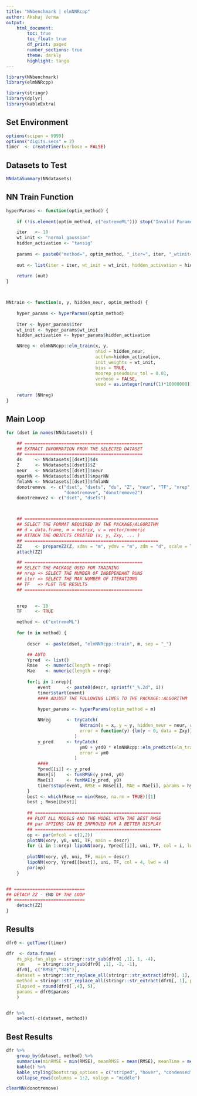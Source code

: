 ```yaml
---
title: "NNbenchmark | elmNNRcpp"
author: Akshaj Verma
output:
    html_document:
        toc: true
        toc_float: true
        df_print: paged
        number_sections: true
        theme: darkly
        highlight: tango
---
```



```r
library(NNbenchmark)
library(elmNNRcpp)

library(stringr)
library(dplyr)
library(kableExtra)
```

## Set Environment
```r
options(scipen = 9999)
options("digits.secs" = 2)
timer  <- createTimer(verbose = FALSE)
```

## Datasets to Test

```r
NNdataSummary(NNdatasets)
```

## NN Train Function
```r
hyperParams <- function(optim_method) {
    
    if (!is.element(optim_method, c("extremeML"))) stop("Invalid Parameters.")

    iter   <- 10
    wt_init <- "normal_gaussian"
    hidden_activation <- "tansig"
    
    params <- paste0("method=", optim_method, "_iter=", iter, "_wtinit=", wt_init, "_hidden_activation", hidden_activation)
    
    out <- list(iter = iter, wt_init = wt_init, hidden_activation = hidden_activation, params = params)
    
    return (out)
}



NNtrain <- function(x, y, hidden_neur, optim_method) {
    
    hyper_params <- hyperParams(optim_method)
    
    iter <- hyper_params$iter
    wt_init <- hyper_params$wt_init
    hidden_activation <- hyper_params$hidden_activation

    NNreg <- elmNNRcpp::elm_train(x, y, 
                                  nhid = hidden_neur, 
                                  actfun=hidden_activation, 
                                  init_weights = wt_init, 
                                  bias = TRUE, 
                                  moorep_pseudoinv_tol = 0.01, 
                                  verbose = FALSE,
                                  seed = as.integer(runif(1)*10000000))
    
    return (NNreg)
}
```


## Main Loop
```r
for (dset in names(NNdatasets)) {

    ## =============================================
    ## EXTRACT INFORMATION FROM THE SELECTED DATASET
    ## =============================================
    ds     <- NNdatasets[[dset]]$ds
    Z      <- NNdatasets[[dset]]$Z
    neur   <- NNdatasets[[dset]]$neur
    nparNN <- NNdatasets[[dset]]$nparNN
    fmlaNN <- NNdatasets[[dset]]$fmlaNN
    donotremove  <- c("dset", "dsets", "ds", "Z", "neur", "TF", "nrep", "timer",
                      "donotremove", "donotremove2")
    donotremove2 <- c("dset", "dsets") 



    ## ===================================================
    ## SELECT THE FORMAT REQUIRED BY THE PACKAGE/ALGORITHM
    ## d = data.frame, m = matrix, v = vector/numeric
    ## ATTACH THE OBJECTS CREATED (x, y, Zxy, ... )
    ## ===================================================
    ZZ     <- prepareZZ(Z, xdmv = "m", ydmv = "m", zdm = "d", scale = TRUE)
    attach(ZZ)

    ## =============================================
    ## SELECT THE PACKAGE USED FOR TRAINING
    ## nrep => SELECT THE NUMBER OF INDEPENDANT RUNS
    ## iter => SELECT THE MAX NUMBER OF ITERATIONS
    ## TF   => PLOT THE RESULTS
    ## =============================================

    
    nrep   <- 10
    TF     <- TRUE 

    method <- c("extremeML")
        
    for (m in method) {
        
        descr  <- paste(dset, "elmNNRcpp::train", m, sep = "_")

        ## AUTO
        Ypred  <- list()
        Rmse   <- numeric(length = nrep)
        Mae    <- numeric(length = nrep)
    
        for(i in 1:nrep){
            event      <- paste0(descr, sprintf("_%.2d", i))
            timer$start(event)
            #### ADJUST THE FOLLOWING LINES TO THE PACKAGE::ALGORITHM
            
            hyper_params <- hyperParams(optim_method = m)

            NNreg      <- tryCatch(
                            NNtrain(x = x, y = y, hidden_neur = neur, optim_method = m),
                            error = function(y) {lm(y ~ 0, data = Zxy)}
                          )     
            y_pred     <- tryCatch(
                            ym0 + ysd0 * elmNNRcpp::elm_predict(elm_train_object = NNreg, newdata = x, normalize = FALSE),
                            error = ym0
                          )     
            ####
            Ypred[[i]] <- y_pred
            Rmse[i]    <- funRMSE(y_pred, y0)
            Mae[i]     <- funMAE(y_pred, y0)
            timer$stop(event, RMSE = Rmse[i], MAE = Mae[i], params = hyper_params$params, printmsg = FALSE)
        }
        best <- which(Rmse == min(Rmse, na.rm = TRUE))[1]
        best ; Rmse[[best]]
        
        ## ================================================
        ## PLOT ALL MODELS AND THE MODEL WITH THE BEST RMSE
        ## par OPTIONS CAN BE IMPROVED FOR A BETTER DISPLAY
        ## ================================================
        op <- par(mfcol = c(1,2))
        plotNN(xory, y0, uni, TF, main = descr)
        for (i in 1:nrep) lipoNN(xory, Ypred[[i]], uni, TF, col = i, lwd = 1)
        
        plotNN(xory, y0, uni, TF, main = descr)
        lipoNN(xory, Ypred[[best]], uni, TF, col = 4, lwd = 4)
        par(op)
    }


## ===========================
## DETACH ZZ - END OF THE LOOP
## ===========================
    detach(ZZ)
}
```


## Results

```r
dfr0 <- getTimer(timer) 

dfr  <- data.frame(
    ds_pkg.fun_algo = stringr::str_sub(dfr0[ ,1], 1, -4),
    run     = stringr::str_sub(dfr0[ ,1], -2, -1),
    dfr0[, c("RMSE","MAE")],
    dataset = stringr::str_replace_all(stringr::str_extract(dfr0[, 1], pattern = "^\\w*_"), fixed("_"), ""),
    method = stringr::str_replace_all(stringr::str_extract(dfr0[, 1], pattern = "_\\w*_"), fixed("_"), ""),
    Elapsed = round(dfr0[ ,4], 5),
    params = dfr0$params
    )


dfr %>%
    select(-c(dataset, method))
```

## Best Results

```r
dfr %>%
    group_by(dataset, method) %>%
    summarise(minRMSE = min(RMSE), meanRMSE = mean(RMSE), meanTime = mean(Elapsed)) %>%
    kable() %>%
    kable_styling(bootstrap_options = c("striped", "hover", "condensed", "responsive")) %>%
    collapse_rows(columns = 1:2, valign = "middle")
```

```r
clearNN(donotremove)
```

